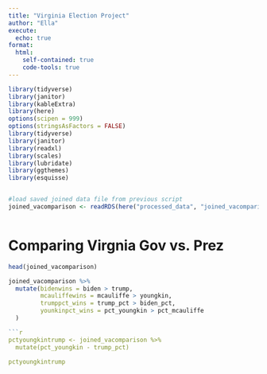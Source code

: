 ```yaml
---
title: "Virginia Election Project"
author: "Ella"
execute:
  echo: true
format:
  html:
    self-contained: true
    code-tools: true
---
```


```r


library(tidyverse)
library(janitor)
library(kableExtra)
library(here)
options(scipen = 999)
options(stringsAsFactors = FALSE)
library(tidyverse) 
library(janitor) 
library(readxl) 
library(scales)
library(lubridate)
library(ggthemes)
library(esquisse)


#load saved joined data file from previous script
joined_vacomparison <- readRDS(here("processed_data", "joined_vacomparison.rds"))



```

# Comparing Virgnia Gov vs. Prez

```r
head(joined_vacomparison)

```

```r
joined_vacomparison %>% 
  mutate(bidenwins = biden > trump,
         mcauliffewins = mcauliffe > youngkin,
         trumppct_wins = trump_pct > biden_pct,
         younkinpct_wins = pct_youngkin > pct_mcauliffe
  )

```r
pctyoungkintrump <- joined_vacomparison %>% 
  mutate(pct_youngkin - trump_pct)

pctyoungkintrump


```
